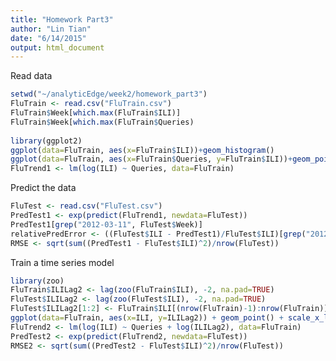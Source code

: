```yaml
---
title: "Homework Part3"
author: "Lin Tian"
date: "6/14/2015"
output: html_document
---
```


Read data

```r
setwd("~/analyticEdge/week2/homework_part3")
FluTrain <- read.csv("FluTrain.csv")
FluTrain$Week[which.max(FluTrain$ILI)]
FluTrain$Week[which.max(FluTrain$Queries)
              
library(ggplot2)
ggplot(data=FluTrain, aes(x=FluTrain$ILI))+geom_histogram()
ggplot(data=FluTrain, aes(x=FluTrain$Queries, y=FluTrain$ILI))+geom_point()+scale_y_log10()+geom_smooth(method=lm)
FluTrend1 <- lm(log(ILI) ~ Queries, data=FluTrain)
```

Predict the data

```r
FluTest <- read.csv("FluTest.csv")
PredTest1 <- exp(predict(FluTrend1, newdata=FluTest))
PredTest1[grep("2012-03-11", FluTest$Week)]
relativePredError <- ((FluTest$ILI - PredTest1)/FluTest$ILI)[grep("2012-03-11", FluTest$Week)]
RMSE <- sqrt(sum((PredTest1 - FluTest$ILI)^2)/nrow(FluTest))
```

Train a time series model

```r
library(zoo)
FluTrain$ILILag2 <- lag(zoo(FluTrain$ILI), -2, na.pad=TRUE)
FluTest$ILILag2 <- lag(zoo(FluTest$ILI), -2, na.pad=TRUE)
FluTest$ILILag2[1:2] <- FluTrain$ILI[(nrow(FluTrain)-1):nrow(FluTrain)]
ggplot(data=FluTrain, aes(x=ILI, y=ILILag2)) + geom_point() + scale_x_log10() + scale_y_log10()
FluTrend2 <- lm(log(ILI) ~ Queries + log(ILILag2), data=FluTrain)
PredTest2 <- exp(predict(FluTrend2, newdata=FluTest))
RMSE2 <- sqrt(sum((PredTest2 - FluTest$ILI)^2)/nrow(FluTest))
```



